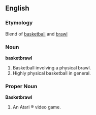 ==English==

===Etymology===
Blend of [[basketball]] and [[brawl]]

===Noun===
'''basketbrawl'''

# Basketball involving a physical brawl.
# Highly physical basketball in general.

===Proper Noun===
'''Basketbrawl'''

# An Atari &reg; video game.